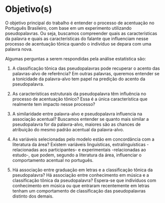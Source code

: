 # Objetivo(s)

O objetivo principal do trabalho é entender o processo de acentuação no Português Brasileiro, com base em um experimento utilizando pseudopalavras. Ou seja, buscamos compreender quais as características da palavra e quais as características do falante que influenciam nesse processo de acentuação tônica quando o indivíduo se depara com uma palavra nova. 

Algumas perguntas a serem respondidas pela análise estatística são: 

1. A classificação tônica das pseudopalavras pode recuperar o acento das palavras-alvo
de referência? Em outras palavras, queremos entender se a tonicidade da palavra-alvo tem papel na predição do acento da pseudopalavra.
 
2. As características estruturais da pseudopalavra têm influência 
no processo de acentuação tônico? Essa é a única característica que realmente tem impacto nesse processo?

3. A similaridade entre palavra-alvo e pseudopalavra influencia na associação acentual? Buscamos entender se quanto mais similar a pseudopalavra for da palavra-alvo, maiores são as chances de atribuição do mesmo padrão acentual da palavra-alvo.

4. As variáveis selecionadas pelo modelo estão em concordância com a literatura 
da área?  Existem variáveis linguísticas, extralinguísticas -relacionadas aos participantes- e experimentais -relacionadas ao estudo-, que podem, segundo a literatura da área, influenciar o comportamento acentual no português. 

5. Há associação entre graduação em letras e a classificação tônica da pseudopalavra?
Há associação entre conhecimento em música e a classificação tônica da pseudopalavra? 
Espera-se que indivíduos com conhecimento em música ou que entraram recentemente em letras tenham um comportamento de classificação das pseudopalavras distinto dos demais.



